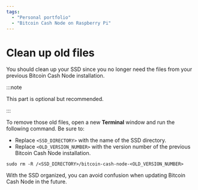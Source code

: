 ```yaml
---
tags:
  - "Personal portfolio"
  - "Bitcoin Cash Node on Raspberry Pi"
---
```


# Clean up old files

You should clean up your SSD since you no longer need the files from your previous Bitcoin Cash Node installation.

:::note

This part is optional but recommended.

:::

To remove those old files, open a new **Terminal** window and run the following command. Be sure to:

- Replace `<SSD_DIRECTORY>` with the name of the SSD directory.
- Replace `<OLD_VERSION_NUMBER>` with the version number of the previous Bitcoin Cash Node installation.

```console
sudo rm -R /<SSD_DIRECTORY>/bitcoin-cash-node-<OLD_VERSION_NUMBER>
```

With the SSD organized, you can avoid confusion when updating Bitcoin Cash Node in the future.
